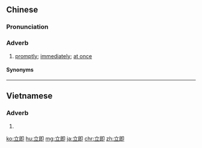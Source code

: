 ==Chinese==
{{zh-forms}}

===Pronunciation===
{{zh-pron
|m=lìjí
|c=laap6 zik1,lap6 zik1
|ma=Zh-lìjí.ogg
|cat=adv
}}

===Adverb===
{{zh-adv}}

# [[promptly]]; [[immediately]]; [[at once]]

====Synonyms====
{{zh-dial|馬上}}

{{zh-cat|Elementary}}

----

==Vietnamese==
{{vi-hantutab}}

===Adverb===
{{vi-hantu}}

# {{han tu form of|lập tức|[[promptly]]; [[immediately]]; [[at once]]}}

[[ko:立即]]
[[hu:立即]]
[[mg:立即]]
[[ja:立即]]
[[chr:立即]]
[[zh:立即]]